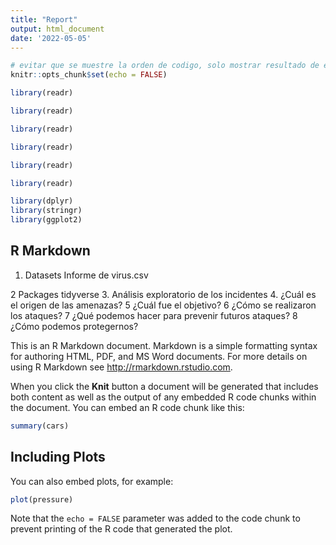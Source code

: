 ```yaml
---
title: "Report"
output: html_document
date: '2022-05-05'
---
```


```r
# evitar que se muestre la orden de codigo, solo mostrar resultado de ejecucion
knitr::opts_chunk$set(echo = FALSE)
```


```r
library(readr)
```


```r
library(readr)
```


```r
library(readr)
```


```r
library(readr)
```


```r
library(readr)
```


```r
library(readr)
```


```r
library(dplyr)
library(stringr)
library(ggplot2)
```

## R Markdown
1. Datasets
Informe de virus.csv

2 Packages
tidyverse
3. Análisis exploratorio de los incidentes
4. ¿Cuál es el origen de las amenazas?
5 ¿Cuál fue el objetivo?
6 ¿Cómo se realizaron los ataques?
7 ¿Qué podemos hacer para prevenir futuros ataques?
8 ¿Cómo podemos protegernos?












This is an R Markdown document. Markdown is a simple formatting syntax for authoring HTML, PDF, and MS Word documents. For more details on using R Markdown see <http://rmarkdown.rstudio.com>.

When you click the **Knit** button a document will be generated that includes both content as well as the output of any embedded R code chunks within the document. You can embed an R code chunk like this:

```r
summary(cars)
```

## Including Plots

You can also embed plots, for example:

```r
plot(pressure)
```

Note that the `echo = FALSE` parameter was added to the code chunk to prevent printing of the R code that generated the plot.
